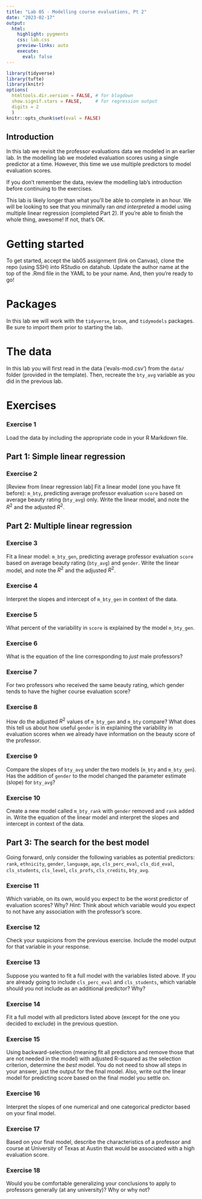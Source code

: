 ```yaml
---
title: "Lab 05 - Modelling course evaluations, Pt 2"
date: "2023-02-17"
output: 
  html: 
    highlight: pygments
    css: lab.css
    preview-links: auto
    execute:
      eval: false
---
```


```r
library(tidyverse)
library(tufte)
library(knitr)
options(
  htmltools.dir.version = FALSE, # for blogdown
  show.signif.stars = FALSE,     # for regression output
  digits = 2
  )
knitr::opts_chunk$set(eval = FALSE)
```

## Introduction

In this lab we revisit the professor evaluations data we modeled in an earlier lab. In the modelling lab we modeled evaluation scores using a single predictor at a time. However, this time we use multiple predictors to model evaluation scores.

If you don't remember the data, review the modelling lab's introduction before continuing to the exercises.

::: callout-important
This lab is likely longer than what you'll be able to complete in an hour. We will be looking to see that you minimally ran *and interpreted* a model using multiple linear regression (completed Part 2). If you're able to finish the whole thing, awesome! If not, that's OK.
:::

# Getting started

To get started, accept the lab05 assignment (link on Canvas), clone the repo (using SSH) into RStudio on datahub. Update the author name at the top of the .Rmd file in the YAML to be your name. And, then you're ready to go!

# Packages

In this lab we will work with the `tidyverse`, `broom`, and `tidymodels` packages. Be sure to import them prior to starting the lab.

# The data

In this lab you will first read in the data ('evals-mod.csv') from the `data/` folder (provided in the template). Then, recreate the `bty_avg` variable as you did in the previous lab.

# Exercises

### Exercise 1

Load the data by including the appropriate code in your R Markdown file.

## Part 1: Simple linear regression

### Exercise 2

\[Review from linear regression lab\] Fit a linear model (one you have fit before): `m_bty`, predicting average professor evaluation `score` based on average beauty rating (`bty_avg`) only. Write the linear model, and note the $R^2$ and the adjusted $R^2$.

## Part 2: Multiple linear regression

### Exercise 3

Fit a linear model: `m_bty_gen`, predicting average professor evaluation `score` based on average beauty rating (`bty_avg`) and `gender`. Write the linear model, and note the $R^2$ and the adjusted $R^2$.

### Exercise 4

Interpret the slopes and intercept of `m_bty_gen` in context of the data.

### Exercise 5

What percent of the variability in `score` is explained by the model `m_bty_gen`.

### Exercise 6

What is the equation of the line corresponding to *just* male professors?

### Exercise 7

For two professors who received the same beauty rating, which gender tends to have the higher course evaluation score?

### Exercise 8

How do the adjusted $R^2$ values of `m_bty_gen` and `m_bty` compare? What does this tell us about how useful `gender` is in explaining the variability in evaluation scores when we already have information on the beauty score of the professor.

### Exercise 9

Compare the slopes of `bty_avg` under the two models (`m_bty` and `m_bty_gen`). Has the addition of `gender` to the model changed the parameter estimate (slope) for `bty_avg`?

### Exercise 10

Create a new model called `m_bty_rank` with `gender` removed and `rank` added in. Write the equation of the linear model and interpret the slopes and intercept in context of the data.

## Part 3: The search for the best model

Going forward, only consider the following variables as potential predictors: `rank`, `ethnicity`, `gender`, `language`, `age`, `cls_perc_eval`, `cls_did_eval`, `cls_students`, `cls_level`, `cls_profs`, `cls_credits`, `bty_avg`.

### Exercise 11

Which variable, on its own, would you expect to be the worst predictor of evaluation scores? Why? *Hint:* Think about which variable would you expect to not have any association with the professor's score.

### Exercise 12

Check your suspicions from the previous exercise. Include the model output for that variable in your response.

### Exercise 13

Suppose you wanted to fit a full model with the variables listed above. If you are already going to include `cls_perc_eval` and `cls_students`, which variable should you not include as an additional predictor? Why?

### Exercise 14

Fit a full model with all predictors listed above (except for the one you decided to exclude) in the previous question.

### Exercise 15

Using backward-selection (meaning fit all predictors and remove those that are not needed in the model) with adjusted R-squared as the selection criterion, determine the *best* model. You do not need to show all steps in your answer, just the output for the final model. Also, write out the linear model for predicting score based on the final model you settle on.

### Exercise 16

Interpret the slopes of one numerical and one categorical predictor based on your final model.

### Exercise 17

Based on your final model, describe the characteristics of a professor and course at University of Texas at Austin that would be associated with a high evaluation score.

### Exercise 18

Would you be comfortable generalizing your conclusions to apply to professors generally (at any university)? Why or why not?
